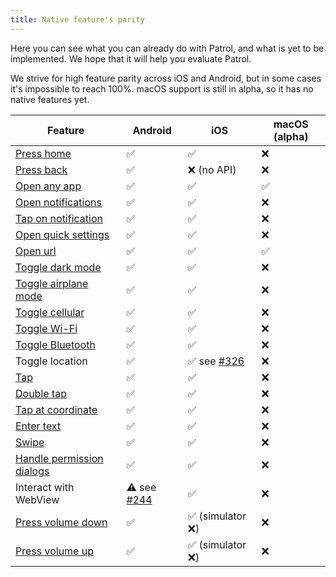 ```yaml
---
title: Native feature's parity
---
```


Here you can see what you can already do with Patrol, and what is yet to be
implemented. We hope that it will help you evaluate Patrol.

We strive for high feature parity across iOS and Android, but in some cases it's
impossible to reach 100%. macOS support is still in alpha, so it has no native features yet.

| **Feature**                 | **Android**    | **iOS**            | **macOS (alpha)** |
| --------------------------- | -------------- | ------------------ | ----------------- |
| [Press home]                | ✅             | ✅                 | ❌                |
| [Press back]                | ✅             | ❌ (no API)        | ❌                |
| [Open any app]              | ✅             | ✅                 | ✅                |
| [Open notifications]        | ✅             | ✅                 | ❌                |
| [Tap on notification]       | ✅             | ✅                 | ❌                |
| [Open quick settings]       | ✅             | ✅                 | ❌                |
| [Open url]                  | ✅             | ✅                 | ✅                |
| [Toggle dark mode]          | ✅             | ✅                 | ❌                |
| [Toggle airplane mode]      | ✅             | ✅                 | ❌                |
| [Toggle cellular]           | ✅             | ✅                 | ❌                |
| [Toggle Wi-Fi]              | ✅             | ✅                 | ❌                |
| [Toggle Bluetooth]          | ✅             | ✅                 | ❌                |
| Toggle location             | ✅             | ✅ see [#326]      | ❌                |
| [Tap]                       | ✅             | ✅                 | ❌                |
| [Double tap]                | ✅             | ✅                 | ❌                |
| [Tap at coordinate]         | ✅             | ✅                 | ❌                |
| [Enter text]                | ✅             | ✅                 | ❌                |
| [Swipe]                     | ✅             | ✅                 | ❌                |
| [Handle permission dialogs] | ✅             | ✅                 | ❌                |
| Interact with WebView       | ⚠️ see [#244]   | ✅                 | ❌                |
| [Press volume down]         | ✅             | ✅ (simulator ❌)  | ❌                |
| [Press volume up]           | ✅             | ✅ (simulator ❌)  | ❌                |


[#244]: https://github.com/leancodepl/patrol/issues/244
[#326]: https://github.com/leancodepl/patrol/issues/326
[press home]: https://pub.dev/documentation/patrol/latest/patrol/NativeAutomator/pressHome.html
[press back]: https://pub.dev/documentation/patrol/latest/patrol/NativeAutomator/pressBack.html
[open any app]: https://pub.dev/documentation/patrol/latest/patrol/NativeAutomator/openApp.html
[open notifications]: https://pub.dev/documentation/patrol/latest/patrol/NativeAutomator/openNotifications.html
[tap on notification]: https://pub.dev/documentation/patrol/latest/patrol/NativeAutomator/tapOnNotificationBySelector.html
[open quick settings]: https://pub.dev/documentation/patrol/latest/patrol/NativeAutomator/openQuickSettings.html
[open url]: https://pub.dev/documentation/patrol/latest/patrol/NativeAutomator/openUrl.html
[toggle dark mode]: https://pub.dev/documentation/patrol/latest/patrol/NativeAutomator/enableDarkMode.html
[toggle airplane mode]: https://pub.dev/documentation/patrol/latest/patrol/NativeAutomator/enableAirplaneMode.html
[toggle cellular]: https://pub.dev/documentation/patrol/latest/patrol/NativeAutomator/enableCellular.html
[toggle wi-fi]: https://pub.dev/documentation/patrol/latest/patrol/NativeAutomator/enableWifi.html
[toggle bluetooth]: https://pub.dev/documentation/patrol/latest/patrol/NativeAutomator/enableBluetooth.html
[tap]: https://pub.dev/documentation/patrol/latest/patrol/NativeAutomator/tap.html
[double tap]: https://pub.dev/documentation/patrol/latest/patrol/NativeAutomator/doubleTap.html
[tap at coordinate]: https://pub.dev/documentation/patrol/latest/patrol/NativeAutomator/tapAt.html
[enter text]: https://pub.dev/documentation/patrol/latest/patrol/NativeAutomator/enterText.html
[swipe]: https://pub.dev/documentation/patrol/latest/patrol/NativeAutomator/swipe.html
[handle permission dialogs]: https://pub.dev/documentation/patrol/latest/patrol/NativeAutomator/grantPermissionWhenInUse.html
[press volume down]: https://pub.dev/documentation/patrol/latest/patrol/NativeAutomator/pressVolumeDown.html
[press volume up]: https://pub.dev/documentation/patrol/latest/patrol/NativeAutomator/pressVolumeUp.html
